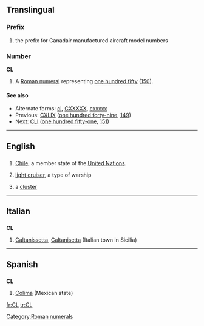 {{also|cl|Cl|.cl}}
==Translingual==

===Prefix===
{{infl|mul|prefix}}
# {{aviation}} the prefix for Canadair manufactured aircraft model numbers

===Number===
'''CL'''

# A [[Roman numeral]] representing [[one hundred fifty]] ([[150]]).

====See also====
* Alternate forms: [[cl]], [[CXXXXX]], [[cxxxxx]]
* Previous: [[CXLIX]] ([[one hundred forty-nine]], [[149]])
* Next: [[CLI]] ([[one hundred fifty-one]], [[151]])

[[Category:Roman numerals]]

----

==English==

==={{abbreviation}}===
{{infl|en|abbreviation}}

# [[Chile]], a member state of the [[United Nations]].
# {{US|navy}} [[light cruiser]], a type of warship
# {{astronomy}} a [[cluster]]

----

==Italian==

==={{abbreviation|Italian}}===
'''CL'''

# [[Caltanissetta]], [[Caltanisetta]] (Italian town in Sicilia)

----

==Spanish==

==={{abbreviation|Spanish}}===
'''CL'''

# [[Colima]] (Mexican state)

[[fr:CL]]
[[tr:CL]]